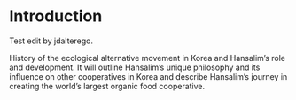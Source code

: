 # Introduction

Test edit by jdalterego.

History of the ecological alternative movement in Korea and Hansalim's role and development. It will outline Hansalim's unique philosophy and its influence on other cooperatives in Korea and describe Hansalim's journey in creating the world's largest organic food cooperative.
